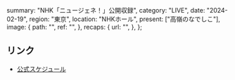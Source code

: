   summary: "NHK「ニュージェネ！」公開収録",
  category: "LIVE",
  date: "2024-02-19",
  region: "東京",
  location: "NHKホール",
  present: ["高嶺のなでしこ"],
  image: {
    path: "",
    ref: "",
  },
  recaps: {
    url: "",
  },
};

## リンク

- [公式スケジュール](https://takanenonadeshiko.jp/?p=1714)
